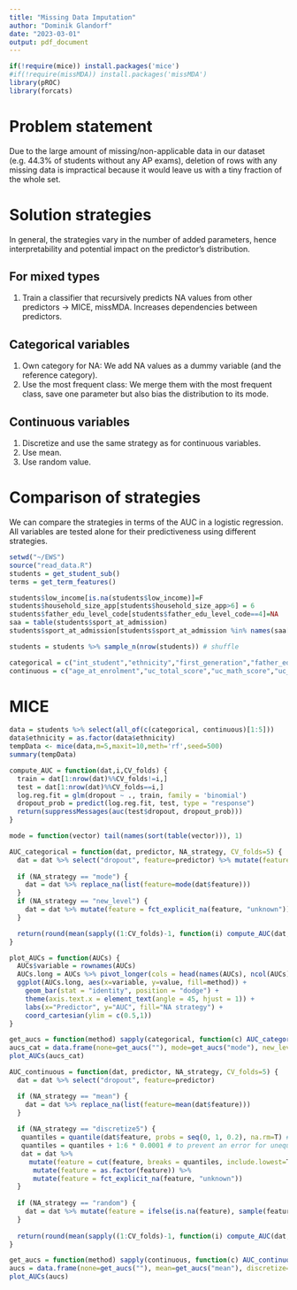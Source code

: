 ```yaml
---
title: "Missing Data Imputation"
author: "Dominik Glandorf"
date: "2023-03-01"
output: pdf_document
---
```


```r
if(!require(mice)) install.packages('mice')
#if(!require(missMDA)) install.packages('missMDA')
library(pROC)
library(forcats)
```

# Problem statement
Due to the large amount of missing/non-applicable data in our dataset (e.g. 44.3% of students without any AP exams), deletion of rows with any missing data is impractical because it would leave us with a tiny fraction of the whole set.

# Solution strategies
In general, the strategies vary in the number of added parameters, hence interpretability and potential impact on the predictor's distribution.

## For mixed types
1. Train a classifier that recursively predicts NA values from other predictors -> MICE, missMDA. Increases dependencies between predictors.


## Categorical variables
1. Own category for NA: We add NA values as a dummy variable (and the reference category).
2. Use the most frequent class: We merge them with the most frequent class, save one parameter but also bias the distribution to its mode.

## Continuous variables
1. Discretize and use the same strategy as for continuous variables.
2. Use mean.
3. Use random value.

# Comparison of strategies
We can compare the strategies in terms of the AUC in a logistic regression. All variables are tested alone for their predictiveness using different strategies.


```r
setwd("~/EWS")
source("read_data.R")
students = get_student_sub()
terms = get_term_features()
```
```r
students$low_income[is.na(students$low_income)]=F
students$household_size_app[students$household_size_app>6] = 6
students$father_edu_level_code[students$father_edu_level_code==4]=NA
saa = table(students$sport_at_admission)
students$sport_at_admission[students$sport_at_admission %in% names(saa[saa<nrow(students)/1000])] = "other"

students = students %>% sample_n(nrow(students)) # shuffle
```
```r
categorical = c("int_student","ethnicity","first_generation","father_edu_level_code","mother_edu_level_code",  "low_income","ell","single_parent","foster_care","household_size_app","sport_at_admission","cal_res_at_app")
continuous = c("age_at_enrolment","uc_total_score","uc_math_score","uc_read_score","uc_writing_score","number_ap","passed_ap_rel","best_ap","avg_ap","hs_gpa","distance_from_home")
```
# MICE
```r
data = students %>% select(all_of(c(categorical, continuous)[1:5]))
data$ethnicity = as.factor(data$ethnicity)
tempData <- mice(data,m=5,maxit=10,meth='rf',seed=500)
summary(tempData)
```



```r
compute_AUC = function(dat,i,CV_folds) {
  train = dat[1:nrow(dat)%%CV_folds!=i,]
  test = dat[1:nrow(dat)%%CV_folds==i,]
  log.reg.fit = glm(dropout ~ ., train, family = 'binomial')
  dropout_prob = predict(log.reg.fit, test, type = "response")
  return(suppressMessages(auc(test$dropout, dropout_prob)))
}

mode = function(vector) tail(names(sort(table(vector))), 1)

AUC_categorical = function(dat, predictor, NA_strategy, CV_folds=5) {
  dat = dat %>% select("dropout", feature=predictor) %>% mutate(feature=as.factor(feature))
  
  if (NA_strategy == "mode") {
    dat = dat %>% replace_na(list(feature=mode(dat$feature)))
  }
  if (NA_strategy == "new_level") {
    dat = dat %>% mutate(feature = fct_explicit_na(feature, "unknown"))
  }

  return(round(mean(sapply((1:CV_folds)-1, function(i) compute_AUC(dat,i,CV_folds))),3))
}

plot_AUCs = function(AUCs) {
  AUCs$variable = rownames(AUCs)
  AUCs.long = AUCs %>% pivot_longer(cols = head(names(AUCs), ncol(AUCs)-1), names_to="method", values_to="value")
  ggplot(AUCs.long, aes(x=variable, y=value, fill=method)) +
    geom_bar(stat = "identity", position = "dodge") +
    theme(axis.text.x = element_text(angle = 45, hjust = 1)) +
    labs(x="Predictor", y="AUC", fill="NA strategy") +
    coord_cartesian(ylim = c(0.5,1))
}
```

```r
get_aucs = function(method) sapply(categorical, function(c) AUC_categorical(students, c, method))
aucs_cat = data.frame(none=get_aucs(""), mode=get_aucs("mode"), new_level=get_aucs("new_level"))
plot_AUCs(aucs_cat)
```

```r
AUC_continuous = function(dat, predictor, NA_strategy, CV_folds=5) {
  dat = dat %>% select("dropout", feature=predictor)

  if (NA_strategy == "mean") {
    dat = dat %>% replace_na(list(feature=mean(dat$feature)))
  }
  
  if (NA_strategy == "discretize5") {
   quantiles = quantile(dat$feature, probs = seq(0, 1, 0.2), na.rm=T) # 5 equally sized quantiles
   quantiles = quantiles + 1:6 * 0.0001 # to prevent an error for unequally distr variables
   dat = dat %>% 
     mutate(feature = cut(feature, breaks = quantiles, include.lowest=T, labels=F)) %>%
      mutate(feature = as.factor(feature)) %>%
      mutate(feature = fct_explicit_na(feature, "unknown"))
  }
  
  if (NA_strategy == "random") {
    dat = dat %>% mutate(feature = ifelse(is.na(feature), sample(feature[!is.na(feature)], 1), feature))
  }
  
  return(round(mean(sapply((1:CV_folds)-1, function(i) compute_AUC(dat,i,CV_folds))),3))
}

get_aucs = function(method) sapply(continuous, function(c) AUC_continuous(students, c, method))
aucs = data.frame(none=get_aucs(""), mean=get_aucs("mean"), discretize=get_aucs("discretize5"), random=get_aucs("random"))
plot_AUCs(aucs)
```

